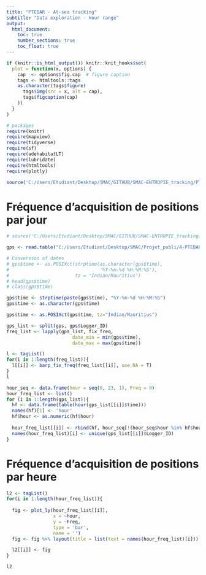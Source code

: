 ```yaml
---
title: "PTEBAR - At-sea tracking"
subtitle: "Data exploration - Hour range"
output:
  html_document:
    toc: true
    number_sections: true
    toc_float: true
---
```


```r
if (knitr::is_html_output()) knitr::knit_hooks$set(
  plot = function(x, options) {
    cap  <- options$fig.cap  # figure caption
    tags <- htmltools::tags
    as.character(tags$figure(
      tags$img(src = x, alt = cap),
      tags$figcaption(cap)
    ))
  }
)

# packages
require(knitr)
require(mapview)
require(tidyverse)
require(sf)
require(adehabitatLT)
require(lubridate)
require(htmltools)
require(plotly)

source('C:/Users/Etudiant/Desktop/SMAC/GITHUB/SMAC-ENTROPIE_tracking/PTEBAR/PTEBAR_0-Functions_for_scripts.R')
```
# Fréquence d'acquisition de positions par jour  
  
  
```r
# source('C:/Users/Etudiant/Desktop/SMAC/GITHUB/SMAC-ENTROPIE_tracking/PTEBAR/PTEBAR_0-Functions_for_scripts.R')

gps <- read.table("C:/Users/Etudiant/Desktop/SMAC/Projet_publi/4-PTEBAR_GPS/DATA/PTEBAR_GPS_DB_V2_adehabLT.txt", h = T, sep = '\t', dec = ".") # Non duplicated data with NAs in lat/Long

# Conversion of dates
# gps$time <- as.POSIXct(strptime(as.character(gps$time),
#                                 '%Y-%m-%d %H:%M:%S'),
#                        tz = 'Indian/Mauritius')
# head(gps$time)
# class(gps$time)

gps$time <- strptime(paste(gps$time), "%Y-%m-%d %H:%M:%S")
gps$time <- as.character(gps$time)

gps$time <- as.POSIXct(gps$time, tz="Indian/Mauritius") 

```

```r

gps_list <- split(gps, gps$Logger_ID)
freq_list <- lapply(gps_list, fix_freq,
                        date_min = min(gps$time),
                        date_max = max(gps$time))

```
```r
l <- tagList()
for(i in 1:length(freq_list)){
  l[[i]] <- barp_fix_freq(freq_list[[i]], use_NA = T)
}
l
```

```r
hour_seq <- data.frame(hour = seq(0, 23, 1), Freq = 0)
hour_freq_list <- list()
for (i in 1:length(gps_list)){
  hf <- data.frame(table(hour(gps_list[[i]]$time)))
  names(hf)[1] <- 'hour'
  hf$hour <- as.numeric(hf$hour)
  
  hour_freq_list[[i]] <- rbind(hf, hour_seq[!(hour_seq$hour %in% hf$hour),])
  names(hour_freq_list)[i] <- unique(gps_list[[i]]$Logger_ID)
}
```
# Fréquence d'acquisition de positions par heure  
  
```r
l2 <- tagList()
for(i in 1:length(hour_freq_list)){
  
  fig <- plot_ly(hour_freq_list[[i]],
                 x = ~hour,
                 y = ~Freq,
                 type = 'bar',
                 name = '') 
  fig <- fig %>% layout(title = list(text = names(hour_freq_list)[i]))

  l2[[i]] <- fig
}

l2
```